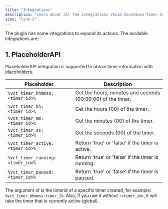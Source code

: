 ```yaml
---
title: "Integrations"
description: "Learn about all the integrations Voiid Countdown Timer has to expand its actions"
icon: "link-2"
---
```


The plugin has some integrations to expand its actions. The available integrations are:

## 1. PlaceholderAPI

PlaceholderAPI integration is supported to obtain timer information with placeholders.

| Placeholder                      | Description                                                 |
| -------------------------------- | ----------------------------------------------------------- |
| `%vct_timer_hhmmss:<timer_id>%`  | Get the hours, minutes and seconds (00:00:00) of the timer. |
| `%vct_timer_hh:<timer_id>%`      | Get the hours (00) of the timer.                            |
| `%vct_timer_mm:<timer_id>%`      | Get the minutes (00) of the timer.                          |
| `%vct_timer_ss:<timer_id>%`      | Get the seconds (00) of the timer.                          |
| `%vct_timer_active:<timer_id>%`  | Return 'true' or 'false' if the timer is active.            |
| `%vct_timer_running:<timer_id>%` | Return 'true' or 'false' if the timer is running.           |
| `%vct_timer_paused:<timer_id>%`  | Return 'true' or 'false' if the timer is paused.            |

The argument of is the timerid of a specific timer created, for example: `%vct_timer_hhmmss:timer_1%`. Also, if you use it without `:<timer_id>`, it will take the timer that is currently active (global).